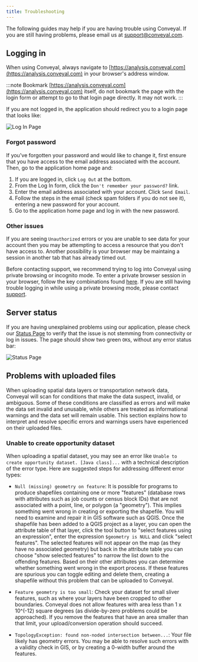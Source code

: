 ```yaml
---
title: Troubleshooting
---
```



The following guides may help if you are having trouble using Conveyal. If you are still having problems, please email us at [support@conveyal.com](mailto:support@conveyal.com).

## Logging in

When using Conveyal, always navigate to [https://analysis.conveyal.com](https://analysis.conveyal.com) in your browser's address window. 

:::note
Bookmark [https://analysis.conveyal.com](https://analysis.conveyal.com) itself, do not bookmark the page with the login form or attempt to go to that login page directly. It may not work.
:::

If you are not logged in, the application should redirect you to a login page that looks like: 

<Image src='/img/login-page.png' alt='Log In Page' />

### Forgot password

If you've forgotten your password and would like to change it, first ensure that you have access to the email address associated with the account. Then, go to the application home page and:

1. If you are logged in, click `Log Out` at the bottom.
2. From the Log In form, click the `Don't remember your password?` link.
3. Enter the email address associated with your account. Click `Send Email`.
4. Follow the steps in the email (check spam folders if you do not see it), entering a new password for your account.
5. Go to the application home page and log in with the new password.

### Other issues

If you are seeing `Unauthorized` errors or you are unable to see data for your account then you may be attempting to access a resource that you don't have access to. Another possibility is your browser may be maintaing a session in another tab that has already timed out. 

Before contacting support, we recommend trying to log into Conveyal using private browsing or incognito mode. To enter a private browser session in your browser, follow the key combinations found [here](https://en.wikipedia.org/wiki/Private_browsing#Support_in_popular_browsers). If you are still having trouble logging in while using a private browsing mode, please contact [support](mailto:support@conveyal.com).

## Server status

If you are having unexplained problems using our application, please check our [Status Page](https://analysis.conveyal.com/status) to verify that the issue is not stemming from connectivity or log in issues. The page should show two green `OK`s, without any error status bar:

<Image src='/img/status-page.png' alt='Status Page' />

## Problems with uploaded files

When uploading spatial data layers or transportation network data, Conveyal will scan for conditions that make 
the data suspect, invalid, or ambiguous. Some of these conditions are classified as errors and will make the data set
invalid and unusable, while others are treated as informational warnings and the data set will remain usable. 
This section explains how to interpret and resolve specific errors and warnings users have experienced on their
uploaded files.

### Unable to create opportunity dataset

When uploading a spatial dataset, you may see an error like `Unable to create opportunity dataset. [Java class]...` with a technical description of the error type. Here are suggested steps for addressing different error types:

* `Null (missing) geometry on feature`: It is possible
for programs to produce shapefiles containing one or more "features" (database rows with attributes such as job counts 
or census block IDs) that are not associated with a point, line, or polygon (a "geometry"). 
This implies something went wrong in creating or exporting the shapefile. You will need to 
examine and repair it in GIS software such as QGIS. Once the shapefile has been added to a QGIS project as a layer, you 
can open the attribute table of that layer, click the tool button to "select features using an expression", enter the
expression `$geometry is NULL` and click "select features". The selected features will not appear on the map (as they
have no associated geometry) but back in the attribute table you can choose "show selected features" to narrow the list
down to the offending features. Based on their other attributes you can determine whether something went wrong in the 
export process. If these features are spurious you can toggle editing and delete them, creating a shapefile without
this problem that can be uploaded to Conveyal. 

* `Feature geometry is too small`: Check your dataset for small sliver features, such as where your layers have been cropped to other boundaries. Conveyal does not allow features with area less than 1 x 10^(-12) square degrees (as divide-by-zero problems could be approached). If you remove the features that have an area smaller than that limit, your upload/conversion operation should succeed.

* `TopologyException: found non-noded intersection between...`: Your file likely has geometry errors. You may be able to resolve such errors with a validity check in GIS, or by creating a 0-width buffer around the features.
